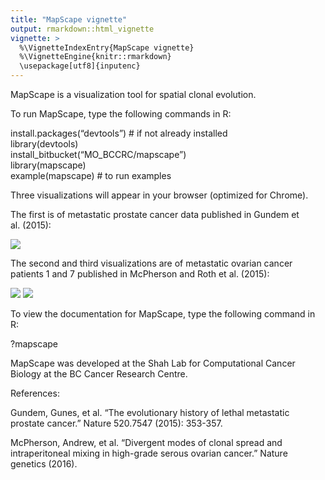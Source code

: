 ```yaml
---
title: "MapScape vignette"
output: rmarkdown::html_vignette
vignette: >
  %\VignetteIndexEntry{MapScape vignette}
  %\VignetteEngine{knitr::rmarkdown}
  \usepackage[utf8]{inputenc}
---
```


MapScape is a visualization tool for spatial clonal evolution.

To run MapScape, type the following commands in R:

install.packages("devtools") # if not already installed  
library(devtools)  
install_bitbucket("MO_BCCRC/mapscape")  
library(mapscape)  
example(mapscape) # to run examples

Three visualizations will appear in your browser (optimized for Chrome).

The first is of metastatic prostate cancer data published in Gundem et al. (2015):

![](gundem_mapscape.png)

The second and third visualizations are of metastatic ovarian cancer patients 1 and 7 published in McPherson and Roth et al. (2015):

![](px1_mcpherson_roth_mapscape.png)
![](px7_mcpherson_roth_mapscape.png)

To view the documentation for MapScape, type the following command in R:

?mapscape

MapScape was developed at the Shah Lab for Computational Cancer Biology at the BC Cancer Research Centre.
 
References:  

Gundem, Gunes, et al. "The evolutionary history of lethal metastatic prostate cancer." Nature 520.7547 (2015): 353-357.

McPherson, Andrew, et al. "Divergent modes of clonal spread and intraperitoneal mixing in high-grade serous ovarian cancer." Nature genetics (2016).